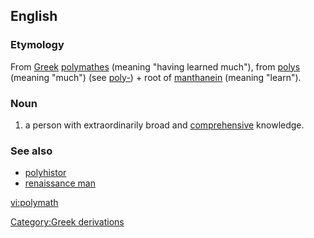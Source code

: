 ==English==
===Etymology===
From [[w:Greek language|Greek]][[Category:Greek derivations]] [[polymathes]] (meaning "having learned much"), from [[polys]] (meaning "much") (see [[poly-]]) + root of [[manthanein]] (meaning "learn"). 
<!-- Source The Online Etymology Dictionary http://www.etymonline.com/index.php?search=polymath&searchmode=none -->

===Noun===
# a person with extraordinarily broad and [[comprehensive]] knowledge.

===See also===
* [[polyhistor]]
*[[renaissance man]]

[[vi:polymath]]